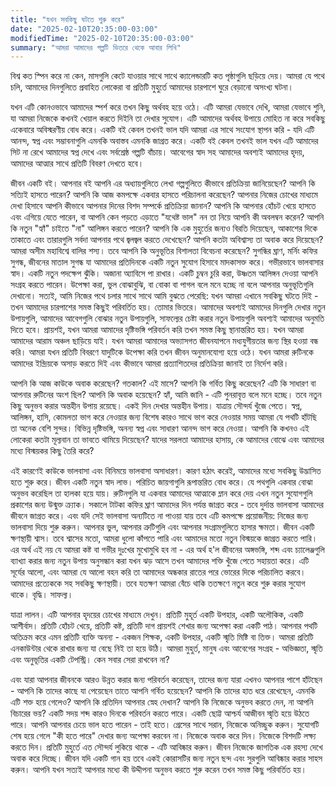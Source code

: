 ```yaml
---
title: "যখন সবকিছু ঘটতে শুরু করে"
date: "2025-02-10T20:35:00-03:00"
modifiedTime: "2025-02-10T20:35:00-03:00"
summary: "আমরা আমাদের গল্পটি ভিতরে থেকে আবার লিখি"
---
```


বিশ্ব কত স্পিন করে না কেন, মাসগুলি কেটে যাওয়ার সাথে সাথে ক্যালেন্ডারটি কত পৃষ্ঠাগুলি ছড়িয়ে দেয়। আমরা যে পথে চলি, আমাদের দিনগুলিতে প্রবাহিত লোকেরা বা প্রতিটি মুহুর্তে আমাদের চারপাশে ঘুরে বেড়ানো অসংখ্য ঘটনা।

যখন এটি কোনওভাবে আমাদের স্পর্শ করে তখন কিছু অর্থবহ হয়ে ওঠে। এটি আমরা যেভাবে দেখি, আমরা যেভাবে শুনি, যা আমরা নিজেকে কখনই খেয়াল করতে দিইনি তা দেখার সুযোগ। এটি আমাদের অর্থবহ উপায়ে মোহিত না করে সবকিছু একেবারে অবিস্মরণীয় বোধ করে। একটি বই কেবল তখনই ভাল যদি আমরা এর সাথে সংযোগ স্থাপন করি - যদি এটি আনন্দ, স্বপ্ন এবং সম্ভাবনাগুলি এমনকি অবাস্তব এমনকি জাগ্রত করে। একটি বই কেবল তখনই ভাল যখন এটি আমাদের সিট না রেখে আমাদের স্বপ্ন দেখে এবং সর্বশ্রেষ্ঠ গল্পটি বাঁচায়। আবেগের স্বাদ সহ আমাদের অবশ্যই আমাদের হৃদয়, আমাদের আত্মার সাথে প্রতিটি বিবরণ দেখতে হবে।

জীবন একটি বই। আপনার বই আপনি এর অধ্যায়গুলিতে লেখা গল্পগুলিতে কীভাবে প্রতিক্রিয়া জানিয়েছেন? আপনি কি সত্যিই হাসতে পারেন? আপনি কি আজ কমপক্ষে একবার হাসতে পরিচালনা করেছেন? আপনার নিজের চোখের মাধ্যমে দেখা হিসাবে আপনি কীভাবে আপনার দিনের বিশদ সম্পর্কে প্রতিক্রিয়া জানান? আপনি কি আপনার হোঁচট খেয়ে হাসতে এবং এগিয়ে যেতে পারেন, বা আপনি কেন পড়তে এড়াতে "যথেষ্ট ভাল" নন তা নিয়ে আপনি কী অবলম্বন করেন? আপনি কি নতুন "হ্যাঁ" চাইতে "না" আলিঙ্গন করতে পারেন? আপনি কি এক মুহুর্তের জন্যও বিরতি দিয়েছেন, আকাশের দিকে তাকাতে এবং তারারগুলি সর্বদা আপনার পথে জ্বলজ্বল করতে দেখেছেন? আপনি কতটা অবিশ্বাস্য তা অবাক করে দিয়েছেন? আমরা অসীম মহাবিশ্বে বালির শস্য। তবে আপনি কি অনুভূতির বিশালতা বিবেচনা করেছেন? সুগন্ধির ঘ্রাণ, মর্নিং কফির সুগন্ধ, জীবনের মাতাল সুগন্ধ যা আমাদের প্রতিদিনকে একটি নতুন সুযোগ হিসাবে মাদকাসক্ত করে। গভীরভাবে ভালবাসার স্বাদ। একটি নতুন পদক্ষেপ ঝুঁকি। অজানা অ্যাবিসে পা রাখার। একটি চুম্বন চুরি করা, উষ্ণতম আলিঙ্গন দেওয়া আপনি সংগ্রহ করতে পারেন। উপেক্ষা করা, ভুল বোঝাবুঝি, বা বোকা বা পাগল বলে মনে হচ্ছে না বলে আপনার অনুভূতিগুলি দেখানো।
সত্যই, আমি নিজের পথে চলার সাথে সাথে আমি বুঝতে পেরেছি: যখন আমরা এখানে সবকিছু ঘটতে দিই - তখন আমাদের চারপাশের সমস্ত কিছুই পরিবর্তিত হয়। তোমার ভিতরে। আমাদের অবশ্যই আমাদের দিনগুলি দেখার নতুন উপায়গুলি, আমাদের আবেগগুলি বোঝার নতুন উপায়গুলি, সাফল্যের চেষ্টা করার নতুন উপায়গুলি অবশ্যই আমাদের অনুমতি দিতে হবে। প্রায়শই, যখন আমরা আমাদের দৃষ্টিভঙ্গি পরিবর্তন করি তখন সমস্ত কিছু স্থানান্তরিত হয়। যখন আমরা আমাদের আরাম অঞ্চল ছাড়িয়ে যাই। যখন আমরা আমাদের অভ্যাসগত জীবনযাপনে মধ্যযুগীয়তার জন্য স্থির হওয়া বন্ধ করি। আমরা যখন প্রতিটি বিবরণে যাদুটিকে উপেক্ষা করি তখন জীবন অনুমানযোগ্য হয়ে ওঠে। যখন আমরা রুটিনকে আমাদের ইন্দ্রিয়কে অসাড় করতে দিই এবং কীভাবে আমরা প্রত্যাশিতদের প্রতিক্রিয়া জানাই তা নির্দেশ করি।

আপনি কি আজ কাউকে অবাক করেছেন? গতকাল? এই মাসে? আপনি কি গর্বিত কিছু করেছেন? এটি কি সাধারণ বা আপনার রুটিনের অংশ ছিল? আপনি কি অবাক হয়েছেন? হ্যাঁ, আমি জানি - এটি পুনরাবৃত্ত বলে মনে হচ্ছে। তবে নতুন কিছু অনুভব করার অন্তহীন উপায় রয়েছে। একই দিন দেখার অন্তহীন উপায়। যাত্রায় সৌন্দর্য খুঁজে পেতে। স্বপ্ন, আলিঙ্গন, হাসি, কোমলতা ভাগ করে নেওয়ার জন্য বিশেষ কারও সাথে ভাগ করে নেওয়ার সময় আমরা যে পথটি হাঁটছি তা অনেক বেশি সুন্দর। বিভিন্ন দৃষ্টিভঙ্গি, অনন্য স্বপ্ন এবং সাধারণ আনন্দ ভাগ করে নেওয়া। আপনি কি কখনও এই লোকেরা কতটা মূল্যবান তা ভাবতে থামিয়ে দিয়েছেন? যাদের সরলতা আমাদের হাসায়, কে আমাদের বোঝে এবং আমাদের মধ্যে বিস্ময়কর কিছু তৈরি করে?

এই কারণেই কাউকে ভালবাসা এবং বিনিময়ে ভালবাসা অসাধারণ। কারণ হঠাৎ করেই, আমাদের মধ্যে সবকিছু উদ্ভাসিত হতে শুরু করে। জীবন একটি নতুন স্বাদ লাভ। পরিচিত জায়গাগুলি রূপান্তরিত বোধ করে। যে পথগুলি একবার বোঝা অনুভব করেছিল তা হালকা হয়ে যায়। রুটিনগুলি যা একবার আমাদের আত্মাকে ম্লান করে দেয় এখন নতুন সুযোগগুলি প্রকাশের জন্য উন্মুক্ত ক্র্যাক। সকালে টাটকা কফির ঘ্রাণ আমাদের দিন পর্যন্ত জাগ্রত করে - তবে দুর্দান্ত ভালবাসা আমাদের জীবনে জাগ্রত করে। এবং যদি সেই ভালবাসা অন্যটিতে না পাওয়া যায় তবে এটি কমপক্ষে প্রয়োজনীয়: নিজের জন্য ভালবাসা দিয়ে শুরু করুন। আপনার ভুল, আপনার ত্রুটিগুলি এবং আপনার সংগ্রামগুলিতে হাসার ক্ষমতা।
জীবন একটি ক্ষণস্থায়ী শ্বাস। তবে শ্বাসের মতো, আমরা ধুলো কাঁপতে পারি এবং আমাদের মতো নতুন বিস্ময়কে জাগ্রত করতে পারি। এর অর্থ এই নয় যে আমরা কষ্ট বা গভীর দুঃখের মুখোমুখি হব না - এর অর্থ হ'ল জীবনের অঙ্গভঙ্গি, শব্দ এবং চ্যালেঞ্জগুলি ব্যাখ্যা করার জন্য নতুন উপায় অনুসন্ধান করা যখন ঝড় আসে তখন আমাদের শক্তি খুঁজে পেতে সহায়তা করে। এটি সূর্যের আলো, এবং আমরা যে আলো বহন করি তা আমাদের অন্ধকার রাতের পরে ভোরের দিকে পরিচালিত করবে। আমাদের প্রত্যেককে সহ সবকিছু ক্ষণস্থায়ী। তবে যতক্ষণ আমরা বেঁচে থাকি ততক্ষণে নতুন করে শুরু করার সুযোগ থাকে। বৃদ্ধি। সাফল্য।

যাত্রা লালন। এটি আপনার হৃদয়ের চোখের মাধ্যমে দেখুন। প্রতিটি মুহূর্ত একটি উপহার, একটি অলৌকিক, একটি আশীর্বাদ। প্রতিটি হোঁচট খেয়ে, প্রতিটি কষ্ট, প্রতিটি দাগ প্রায়শই শেখার জন্য অপেক্ষা করা একটি পাঠ। আপনার পথটি অতিক্রম করে এমন প্রতিটি ব্যক্তি অনন্য - একজন শিক্ষক, একটি উপহার, একটি স্মৃতি মিষ্টি বা তিক্ত। আমরা প্রতিটি এনকাউন্টার থেকে রাখার জন্য যা বেছে নিই তা হয়ে উঠি। আমরা মুহুর্ত, মানুষ এবং আবেগের সংগ্রহ - অভিজ্ঞতা, স্মৃতি এবং অনুভূতির একটি টেপস্ট্রি। কেন সবার সেরা রাখবেন না?

এবং যারা আপনার জীবনকে আরও উন্নত করার জন্য পরিবর্তন করেছেন, তাদের জন্য যারা এখনও আপনার পাশে হাঁটছেন - আপনি কি তাদের কাছে যা পেয়েছেন তাতে আপনি গর্বিত হয়েছেন? আপনি কি তাদের হাত ধরে রেখেছেন, এমনকি এটি শক্ত হয়ে গেলেও? আপনি কি প্রতিদিন আপনার স্নেহ দেখান? আপনি কি নিজেকে অনুভব করতে দেন, না আপনি বিচারের ভয়? একটি সদয় শব্দ কারও দিনকে পরিবর্তন করতে পারে। একটি ছোট্ট আশ্চর্য আজীবন স্মৃতি হয়ে উঠতে পারে। আপনি আপনার চেয়ে ভাল হতে পারেন - তাই হতে। গ্রেসের সাথে সরান, নিজেকে অনিচ্ছুক করুন। সুযোগটি শেষ হয়ে গেলে "কী হতে পারে" দেখার জন্য অপেক্ষা করবেন না। নিজেকে অবাক করে দিন। নিজেকে বিশদটি লক্ষ্য করতে দিন। প্রতিটি মুহুর্তে এত সৌন্দর্য লুকিয়ে থাকে - এটি আবিষ্কার করুন। জীবন নিজেকে জাগতিক এক রহস্য দেখে অবাক করে দিচ্ছে। জীবন যদি একটি গান হয় তবে একই কোরাসটির জন্য নতুন ছন্দ এবং সুরগুলি আবিষ্কার করার সাহস করুন। আপনি যখন সত্যই আপনার মধ্যে কী উদ্দীপনা অনুভব করতে শুরু করেন তখন সমস্ত কিছু পরিবর্তিত হয়।